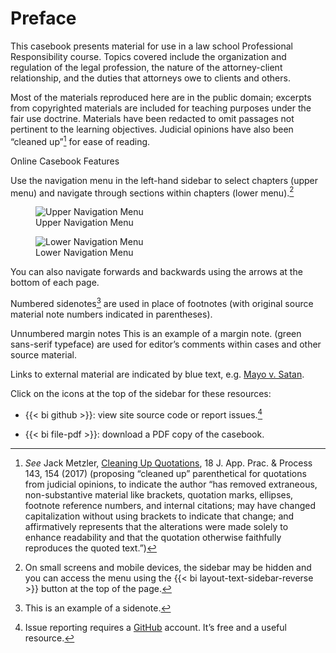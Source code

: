 # Preface {.unnumbered}

This casebook presents material for use in a law school Professional Responsibility course. Topics covered include the organization and regulation of the legal profession, the nature of the attorney-client relationship, and the duties that attorneys owe to clients and others.

Most of the materials reproduced here are in the public domain; excerpts from copyrighted materials are included for teaching purposes under the fair use doctrine. Materials have been redacted to omit passages not pertinent to the learning objectives. Judicial opinions have also been "cleaned up"[^Preface1] for ease of reading. 

[^Preface1]:  _See_ Jack Metzler, [Cleaning Up Quotations](https://lawrepository.ualr.edu/cgi/viewcontent.cgi?article=1405&context=appellatepracticeprocess), 18 J. App. Prac. & Process 143, 154 (2017) (proposing "cleaned up" parenthetical for quotations from judicial opinions, to indicate the author “has removed extraneous, non-substantive material like brackets, quotation marks, ellipses, footnote reference numbers, and internal citations; may have changed capitalization without using brackets to indicate that change; and affirmatively represents that the alterations were made solely to enhance readability and that the quotation otherwise faithfully reproduces the quoted text.”) 

[Online Casebook Features]{.preface-h3}

Use the navigation menu in the left-hand sidebar to select chapters (upper menu) and navigate through sections within chapters (lower menu).[^navigation]

::: {.grid}

::: {.g-col-4}
![Upper Navigation Menu](../img/casebook-menu1-scaled.png)
:::

::: {.g-col-4}
![Lower Navigation Menu](../img/casebook-menu2-scaled.png)
:::

:::

[^navigation]: On small screens and mobile devices, the sidebar may be hidden and you can access the menu using the {{< bi layout-text-sidebar-reverse >}} button at the top of the page. 

You can also navigate forwards and backwards using the arrows at the bottom of each page. 

Numbered sidenotes[^sidenote] are used in place of footnotes (with original source material note numbers indicated in parentheses). 

Unnumbered margin notes [This is an example of a margin note.]{.aside} ([green sans-serif typeface]{.margin-note-style}) are used for editor's comments within cases and other source material. 

[^sidenote]: This is an example of a sidenote. 

Links to external material are indicated by blue text, e.g. [Mayo v. Satan](../exhibits/Mayo_Satan.pdf).

Click on the icons at the top of the sidebar for these resources: 

- [{{< bi github >}}]{.theme-color}: view site source code or report issues.[^issues]

[^issues]: Issue reporting requires a [GitHub](https://github.com/) account. It's free and a useful resource.

- [{{< bi file-pdf >}}]{.theme-color}: download a PDF copy of the casebook.